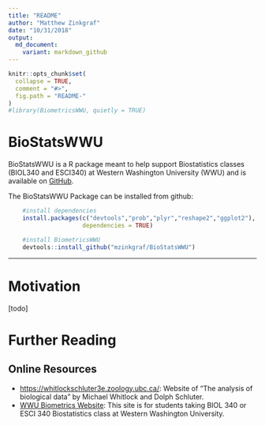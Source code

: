 ```yaml
---
title: "README"
author: "Matthew Zinkgraf"
date: "10/31/2018"
output:
  md_document:
    variant: markdown_github
---
```


<!-- README.md is generated from README.Rmd. Please edit that file -->

```r
knitr::opts_chunk$set(
  collapse = TRUE,
  comment = "#>",
  fig.path = "README-"
)
#library(BiometricsWWU, quietly = TRUE)
```

# BioStatsWWU

BioStatsWWU is a R package meant to help support Biostatistics classes (BIOL340 and ESCI340) at Western Washington University (WWU) and is available on [GitHub](https://github.com/mzinkgraf/BioStatsWWU).

The BioStatsWWU Package can be installed from github:

```r
    #install dependencies
    install.packages(c("devtools","prob","plyr","reshape2","ggplot2"),
                     dependencies = TRUE)

    #install BiometricsWWU
    devtools::install_github("mzinkgraf/BioStatsWWU")
```

---

# Motivation

[todo]


# Further Reading

## Online Resources

- <https://whitlockschluter3e.zoology.ubc.ca/>: Website of "The analysis of biological data" by Michael Whitlock and Dolph Schluter.
- [WWU Biometrics Website](https://htmlpreview.github.io/?https://github.com/mzinkgraf/BioStatsWWU/blob/master/index.html): This site is for students taking BIOL 340 or ESCI 340 Biostatistics class at Western Washington University.


